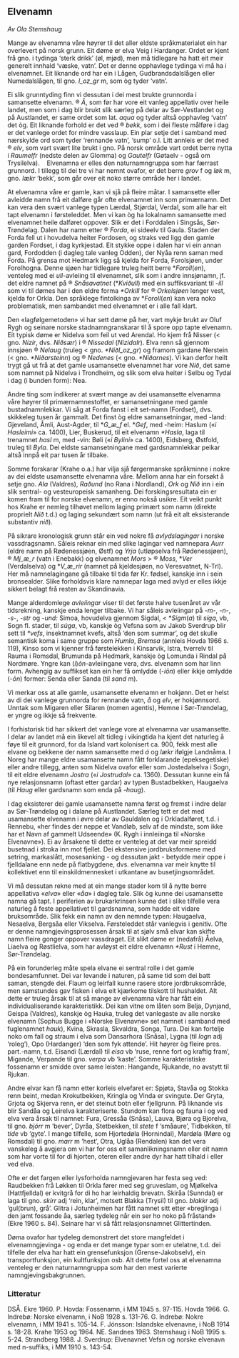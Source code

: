 ## Elvenamn

*Av Ola Stemshaug*

Mange av elvenamna våre høyrer til det aller eldste språkmaterialet ein har overlevert på norsk grunn. Eit døme er elva Veig i Hardanger. Ordet er kjent frå gno. i tydinga ‘sterk drikk’ (øl, mjød), men må tidlegare ha hatt eit meir generelt innhald ‘væske, vatn’. Det er denne opphavlege tydinga vi må ha i elvenamnet. Eit liknande ord har ein i Lågen, Gudbrandsdalslågen eller Numedalslågen, til gno. _l_oz_gr_ m, som òg tyder ‘vatn’.

Ei slik grunntyding finn vi dessutan i dei mest brukte grunnorda i samansette elvenamn. ® _Å_, som før har vore eit vanleg appellativ over heile landet, men som i dag blir brukt slik særleg på delar av Sør-Vestlandet og på Austlandet, er same ordet som lat. _aqua_ og tyder altså opphavleg ‘vatn’ det òg. Eit liknande forhold er det ved ® _bekk_, som i dei fleste målføre i dag er det vanlege ordet for mindre vasslaup. Ein plar setje det i samband med nærskylde ord som tyder ‘rennande vatn’, ‘sump’ o.l. Litt annleis er det med ® _elv_, som vart svært lite brukt i gno. På norsk område vart ordet berre nytta i _Raumelfr_ (nedste delen av Glomma) og _Gautelfr_ (Gøtaelv - også om Trysilelva).    Elvenamna er elles den naturnamngruppa som har færrast grunnord. I tillegg til dei tre vi har nemnt ovafor, er det berre _grov_ f og _løk_ m, gno. _lækr_ ‘bekk’, som går over eit noko større område her i landet.

At elvenamna våre er gamle, kan vi sjå på fleire måtar. I samansette eller avleidde namn frå eit dalføre går ofte elvenamnet inn som primærnamn. Det kan vera den svært vanlege typen Lærdal, Stjørdal, Verdal, som alle har eit tapt elvenamn i førsteleddet. Men vi kan òg ha lokalnamn samansette med elvenamnet heile dalføret oppover. Slik er det i Forddalen i Singsås, Sør-Trøndelag. Dalen har namn etter ® _Forda_, ei sideelv til Gaula. Staden der Forda fell ut i hovudelva heiter Fordosen, og straks ved ligg den gamle garden Fordset, i dag kyrkjestad. Eit stykke oppe i dalen har vi ein annan gard, Fordodden (i dagleg tale vanleg Odden), der Nyåa renn saman med Forda. På grensa mot Hedmark ligg så kjelda for Forda, Forolsjøen, under Forolhogna. Denne sjøen har tidlegare truleg heitt berre \*_Foroll_(_en_), venteleg med ei _ull_\-avleiing til elvenamnet, slik som i andre innsjønamn, jf. det eldre namnet på ® _Snåsavatnet_ (\*_Kviðull_) med ein suffiksvariant til -_ill_ som vi til dømes har i den eldre forma _\*Orkill_ for ® _Orkelsjøen_ lenger vest, kjelda for Orkla. Den språklege fintolkinga av \*_Foroll_(_en_) kan vera noko problematisk, men sambandet med elvenamnet er i alle fall klart.

Den «lagfølgemetoden» vi har sett døme på her, vart mykje brukt av Oluf Rygh og seinare norske stadnamngranskarar til å spore opp tapte elvenamn. Eit typisk døme er Nidelva som feil ut ved Arendal. Ho kjem frå Nisser (< gno. _Nizir_, dvs. _Niðsær_) i ® _Nissedal_ (_Nizidalr_). Elva renn så gjennom innsjøen ® _Nelaug_ (truleg < gno. _\*Niðl_oz_gr_) og framom gardane Nerstein (< gno. _\*Niðarsteinn_) og ® _Nedenes_ (< gno. _\*Niðarnes_). Vi kan derfor heilt trygt gå ut frå at det gamle usamansette elvenamnet har vore _Nið_, det same som namnet på Nidelva i Trondheim, og slik som elva heiter i Selbu og Tydal i dag (i bunden form): Nea.

Andre ting som indikerer at svært mange av dei usamansette elvenamna våre høyrer til primærnamnestoffet, er samansetningane med gamle bustadnamnlekkar. Vi såg at Forda fanst i eit set-namn (Fordset), dvs. skikkeleg tusen år gammalt. Det finst òg eldre samansetningar, med -land: Gjeveland, Åmli, Aust-Agder, til \*_G_æ_f_ el. \*_Gef_, med -heim: Haslum («_i Hasleimi_» ca. 1400), Lier, Buskerud, til eit elvenamn _\*Hasla_, laga til trenamnet _hasl_ m, med -vin: Bøli («_i Bylini_» ca. 1400), Eidsberg, Østfold, truleg til _Byla_. Dei eldste samansetningane med gardsnamnlekkar peikar altså innpå eit par tusen år tilbake.

Somme forskarar (Krahe o.a.) har vilja sjå førgermanske språkminne i nokre av dei eldste usamansette elvenamna våre. MeIlom anna har ein forsøkt å setje gno. _Ala_ (Valdres), _Raðund_ (no Rana i Nordland), _Ork_ og _Nið_ inn i ein slik sentral- og vesteuropeisk samanheng. Dei forskingsresultata ein er komen fram til for norske elvenamn, er enno nokså usikre. Eit veikt punkt hos Krahe er nemleg tilhøvet mellom laging primært som namn (direkte proprielt _Nið_ t.d.) og laging sekundært som namn (ut frå eit alt eksisterande substantiv _nið_).

På sikrare kronologisk grunn står ein ved nokre få _avlydslagingar_ i norske vassdragsnamn. Såleis reknar ein med slike lagingar ved namnepara _Aurr_ (eldre namn på Rødenessjøen, Østf) og _Yrja_ (utløpselva frå Rødenessjøen), ® _Mj_æ_r_ (vatn i Enebakk) og elvenamnet _Mors_ > ® _Moss_, \*_Ver_ (Verdalselva) og \*_V_æ_rir_ (namnet på kjeldesjøen, no Veresvatnet, N-Trl). Her må namnelagingane gå tilbake til tida før Kr. fødsel, kanskje inn i sein bronsealder. Slike forholdsvis klare namnepar laga med avlyd er elles ikkje sikkert belagt frå resten av Skandinavia.

Mange alderdomlege _avleiingar_ viser til det første halve tusenåret av vår tidsrekning, kanskje enda lenger tilbake. Vi har såleis avleiingar på _\-m-_, _-n_\-, -_s_\-, -_str_ og _\-und:_ Simoa, hovudelva gjennom Sigdal, < \*_Sigm_(_a_) til _síga_, vb, Sogn fl. stader, til _súga_, vb, kanskje òg Vefsna som av Jakob Sverdrup blir sett til _\*vefs_, insektnamnet kvefs, altså ‘den som summar’, og det skulle semantisk koma i same gruppe som _Humla_, _Bremsa_ (annleis Hovda 1966 s. 119), Kinso som vi kjenner frå førstelekken i Kinsarvik, Istra, tverrelv til Rauma i Romsdal, Brumunda på Hedmark, kanskje òg Lomunda i Rindal på Nordmøre. Yngre kan (_i_)_ōn_\-avleiingane vera, dvs. elvenamn som har linn form. Avhengig av suffikset kan ein her få omlydde (-_iōn_) eller ikkje omlydde (-_ōn_) former: Senda eller Sanda (til _sand_ m).

Vi merkar oss at alle gamle, usamansette elvenamn er hokjønn. Det er helst av di dei vanlege grunnorda for rennande vatn, _å_ og _elv_, er hokjønnsord. Unntak som Migaren eller Silaren (nomen agentis), Hemne i Sør-Trøndelag, er yngre og ikkje så frekvente.

I forhistorisk tid har sikkert det vanlege vore at elvenamna var usamansette. I delar av landet må ein likevel alt tidleg i vikingtida ha kjent det naturleg å føye til eit grunnord, for da Island vart kolonisert ca. 900, fekk mest alle elvane og bekkene der namn samansette med _á_ og _lækr_ ifølgje Landnåma. I Noreg har mange eldre usamansette namn fått forklarande (epeksegetiske) eller andre tillegg, anten som Nidelva ovafor eller som Jostedalselva i Sogn, til eit eldre elvenamn _Jostra_ («_i Jostrudal_» ca. 1360). Dessutan kunne ein få nye relasjonsnamn (oftast etter gardar) av typen Bustadbekken, Haugaelva (til _Haug_ eller gardsnamn som enda på _\-haug_).

I dag eksisterer dei gamle usamansette namna først og fremst i indre delar av Sør-Trøndelag og i dalane på Austlandet. Særleg tett er det med usamansette elvenamn i øvre delar av Gauldalen og i Orkladalføret, t.d. i Rennebu, «her findes der neppe et Vandløb, selv af de mindste, som ikke har et Navn af gammelt Udseende» (K. Rygh i innleiinga til «Norske Elvenavne»). Ei av årsakene til dette er venteleg at det var meir spreidd busetnad i stroka inn mot fjellet. Dei ekstensive jordbruksformene med setring, markaslått, mosesanking - og dessutan jakt - betydde meir oppe i fjelldalane enn nede på flatbygdene, dvs. elvenamna var meir knytte til kollektivet enn til einskildmennesket i utkantane av busetjingsområdet.

Vi må dessutan rekne med at ein mange stader kom til å nytte berre appellativa «_elva_» eller «_åa_» i dagleg tale. Slik òg kunne dei usamansette namna gå tapt. I periferien av brukarkrinsen kunne det i slike tilfelle vera naturleg å feste appellativet til gardsnamna, som hadde eit vidare bruksområde. Slik fekk ein namn av den nemnde typen: Haugaelva, Nesaelva, Bergsåa eller Vikselva. Førsteleddet står vanlegvis i genitiv. Ofte er denne namngjevingsprosessen årsak til at sjølv små elvar kan skifte namn fleire gonger oppover vassdraget. Eit slikt døme er (nedafrå) Åelva, Liaelva og Røstlielva, som har avløyst eit eldre elvenamn _\*Rust_ i Hemne, Sør-Trøndelag.

På ein forunderleg måte spela elvane ei sentral rolle i det gamle bondesamfunnet. Dei var levande i naturen, på same tid som dei batt saman, stengde dei. Flaum og leirfall kunne rasere store jordbruksområde, men samstundes gav fisken i elva eit kjærkome tilskott til hushaldet. Alt dette er truleg årsak til at så mange av elvenamna våre har fått ein individualiserande karakteristikk. Dei kan vitne om låten som Belja, Dynjand, Geispa (Valdres), kanskje òg Hauka, truleg det vanlegaste av alle norske elvenamn (Sophus Bugge i «Norske Elvenavne» set namnet i samband med fuglenamnet _hauk_), Kvina, Skrasla, Skvaldra, Songa, Tura. Dei kan fortelje noko om fall og straum i elva som Dansarhora (Snåsa), Lygna (til _logn_ adj ‘roleg’), Opo (Hardanger) ‘den som fyk attende’. Hit høyrer òg fleire pres. part.-namn, t.d. Eisandi (Lærdal) til _eisa_ vb ‘ruse, renne fort og kraftig fram’, Migande, Verpande til gno. _verpa_ vb ‘kaste’. Somme karakteristiske fossenamn er smidde over same leisten: Hangande, Rjukande, no avstytt til Rjukan.

Andre elvar kan få namn etter korleis elvefaret er: Spjøta, Stavåa og Stokka renn beint, medan Krokutbekken, Kringla og Vinda er svingute. Der Gryta, Grjota og Skjerva renn, er det steinut botn eller fjellgrunn. På liknande vis blir Sandåa og Leirelva karakteriserte. Stundom kan flora og fauna i og ved elva vera årsak til namnet: Fura, Gressåa (Snåsa), Lauva, Bjøra og Bjorelva, til gno. _bjórr_ m ‘bever’, Dyråa, Stetbekken, til _stete_ f ‘småaure’, Tidbekken, til _tide_ vb ‘gyte’. I mange tilfelle, som Hjortedøla (Hornindal), Mardøla (Møre og Romsdal) til gno. _marr_ m ‘hest’, Otra, Uglåa (Rendalen) kan det vera vanskeleg å avgjera om vi har for oss eit samanlikningsnamn eller eit namn som har vorte til for di hjorten, oteren eller andre dyr har hatt tilhald i eller ved elva.

Ofte er det fargen eller lysforholda namngjevaren har festa seg ved: Raudbekken frå Løkken til Orkla fører med seg gruveslam, og Mjølkelva (Hattfjelldal) er kvitgrå for di ho har leirhaldig brevatn. Skiråa (Sunndal) er laga til gno. _skírr_ adj ‘rein, klar’, motsett Blakka (Trysil) til gno. _blakkr_ adj ‘gul(brun), grå’. Glitra i Jotunheimen har fått namnet sitt etter «breglinga i den jamt fossande åa, særleg tydeleg når ein ser ho noko på fråstand» (Ekre 1960 s. 84). Seinare har vi så fått relasjonsnamnet Glittertinden.

Døma ovafor har tydeleg demonstrert det store mangfeldet i elvenamngjevinga - og enda er det mange typar som er utelatne, t.d. dei tilfelle der elva har hatt ein grensefunksjon (Grense-Jakobselv), ein transportfunksjon, ein kultfunksjon osb. Alt dette fortel oss at elvenamna venteleg er den naturnamngruppa som har den mest varierte namngjevingsbakgrunnen.

### Litteratur
DSÅ. Ekre 1960. P. Hovda: Fossenamn, i MM 1945 s. 97-115. Hovda 1966. G. Indrebø: Norske elvenamn, i NoB 1928 s. 131-76. G. Indrebø: Nokre elvenamn, i MM 1941 s. 105-14. F. Jónsson: Islandske elvenavne, i NoB 1914 s. 18-28. Krahe 1953 og 1964. NE. Sandnes 1963. Stemshaug i NoB 1995 s. 5-24. Strandberg 1988. J. Sverdrup: Elvenavnet Vefsn og norske elvenavn med n-suffiks, i MM 1910 s. 143-54.
